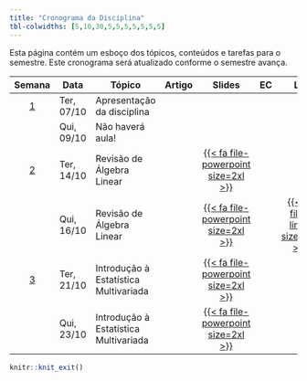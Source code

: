 ```yaml
---
title: "Cronograma da Disciplina"
tbl-colwidths: [5,10,30,5,5,5,5,5,5,5]
---
```


Esta página contém um esboço dos tópicos, conteúdos e tarefas para o semestre. Este cronograma será atualizado conforme o semestre avança.

<!-- https://fontawesome.com/search?o=r&m=free -->

<!-- https://jpswalsh.github.io/academicons/ -->

<!-- [{{< fa file-pdf size=2xl >}}](/weeks/week-1.html#prepare){aria-label="Week 1 summary"}  |  [️](/slides/lec-1.html "Lecture slides"){aria-label="Lecture 1 slides"}  |       [{{< fa laptop-file size=2xl >}}](/ae/ae-0-movies.html "Application exercise"){aria-label="Application Exercise 0 instructions"} -->

<!-- {{< fa brands r-project size=2xl >}}  -  scripts -->

<!-- {{< fa file-powerpoint size=2xl >}}   -  slides -->

<!-- {{< fa laptop-file size=2xl >}}  -  estudo de caso -->

<!-- {{< fa file-pdf size=2xl >}}  -  artigo -->

<!-- {{< fa table size=2xl >}}  -  tabelas estatisticas -->

<!-- {{< fa file-lines size=2xl >}}  -  exercicios -->

<!-- {{< fa folder size=2xl >}}  -  material complementar -->

<!-- {{< fa list-check size=2xl >}}  -  projeto -->

::: column-screen-inset-right
| Semana | Data | Tópico | Artigo | Slides | EC | LE | Script | MC | Projeto |
|:------:|--------|--------|:------:|:------:|:------:|:------:|:------:|:------:|:------:|
| [1](programacao/semana-1.html) | Ter, 07/10 | Apresentação da disciplina |  |  |  |  |  |  |  |
|  | Qui, 09/10 | Não haverá aula! |  |  |  |  |  |  |  |
| [2](programacao/semana-2.html) | Ter, 14/10 | Revisão de Álgebra Linear |  | [{{< fa file-powerpoint size=2xl >}}](/aulas/revisao_alg_linear/rev_alg_linear.html#/title-slide "Revisão de Álgebra Linear"){aria-label="Revisão de Álgebra Linear"} |  |  |  |  |  |
|  | Qui, 16/10 | Revisão de Álgebra Linear |  | [{{< fa file-powerpoint size=2xl >}}](/aulas/revisao_alg_linear/rev_alg_linear.html#/combinações-lineares-e-formas-quadráticas-2 "Revisão de Álgebra Linear"){aria-label="Revisão de Álgebra Linear"} |  | [{{< fa file-lines size=2xl >}}](/exercicios/lista01.html "Lista de Exercícios 01"){aria-label="Lista de Exercícios 01"} |  |  |  |
| [3](programacao/semana-3.html) | Ter, 21/10 | Introdução à Estatística Multivariada |  | [{{< fa file-powerpoint size=2xl >}}](/aulas/intro_est_multi/intro_est_multi.html#/title-slide "Introdução à Estatística Multivariada"){aria-label="Introdução à Estatística Multivariada"} |  |  |  |  |  |
|  | Qui, 23/10 | Introdução à Estatística Multivariada |  | [{{< fa file-powerpoint size=2xl >}}](/aulas/intro_est_multi/intro_est_multi.html#/descrição-de-dados-multivariados "Introdução à Estatística Multivariada"){aria-label="Introdução à Estatística Multivariada"} |  |  |  |  |  |
<!-- | [4](programacao/semana-4.html) | Ter, 27/05 | Pré-processamento de dados |  | [{{< fa file-powerpoint size=2xl >}}](/aulas/Pre_processamento/pre_processamento.html#/tratamento-de-valores-inconsistentes "Tratamento de valores inconsistentes"){aria-label="Tratamento de valores inconsistentes"} |  |  |  |  |  | -->
<!-- |  | Qui, 29/05 | Pré-processamento de dados |  | [{{< fa file-powerpoint size=2xl >}}](/aulas/Pre_processamento/pre_processamento.html#/transformação-de-dados "Transformação de dados"){aria-label="Transformação de dados"} |  |  |  |  |  | -->
<!-- | [5](programacao/semana-5.html) | Ter, 03/06 | Pré-processamento usando a base de dados Space Titanic |  |  |  |  | [{{< fa brands r-project size=2xl >}}](/analise_dados/space_titanic.html "Script análise de dados"){aria-label="Script análise de dados"} | [{{< fa folder size=2xl >}}](/material_complementar/tidymodels.html "Desvendando o pacote tidymodels"){aria-label="Desvendando o pacote tidymodels"} |  | -->
<!-- |  | Qui, 05/06 | Análise Preditiva |  | [{{< fa file-powerpoint size=2xl >}}](/aulas/Analise_preditiva/preditiva.html "Análise preditiva"){aria-label="Análise preditiva"} |  |  |  |  | [{{< fa list-check size=2xl >}}](/projeto/projeto_avaliativo.html "Projeto: fase 1 e fase 2"){aria-label="Projeto: fase 1 e fase 2"} | -->
<!-- | [6](programacao/semana-6.html) | Ter, 10/06 | Análise Preditiva |  | [{{< fa file-powerpoint size=2xl >}}](/aulas/Analise_preditiva/preditiva.html#/métricas-derivadas-da-matriz-de-confusão "Métricas de avaliação"){aria-label="Métricas de avaliação"} |  |  |  | [{{< fa folder size=2xl >}}](/material_complementar/desbalanceamento.html "Desbalanceamento de Classes"){aria-label="Desbalanceamento de Classes"} |  | -->
<!-- |  | Qui, 12/06 | Análise Preditiva |  | [{{< fa file-powerpoint size=2xl >}}](/aulas/Analise_preditiva/preditiva.html#/trade-off-bias-variância "Trade-off Bias-Variância"){aria-label="Trade-off Bias-Variância"} |  |  |  |  |  | -->
<!-- | [7](programacao/semana-7.html) | Ter, 17/06 | Análise Preditiva |  | [{{< fa file-powerpoint size=2xl >}}](/aulas/Analise_preditiva/preditiva.html#/algoritmo-naive-bayes "Algoritmo Naive Bayes"){aria-label="Algoritmo Naive Bayes"} |  |  |  | [{{< fa folder size=2xl >}}](/material_complementar/vazamento.html "Vazamento de dados"){aria-label="Vazamento de dados"} |  | -->
<!-- |  | Qui, 19/06 | Feriado: não haverá aula |  |  |  |  |  |  |  | -->
<!-- | [8](programacao/semana-8.html) | Ter, 24/06 | Análise Preditiva |  | [{{< fa file-powerpoint size=2xl >}}](/aulas/Analise_preditiva/preditiva.html#/random-forests "Algoritmo Random Forests"){aria-label="Algoritmo Random Forests"} |  |  |  |  |  | -->
<!-- |  | Qui, 26/06 | Análise Preditiva |  | [{{< fa file-powerpoint size=2xl >}}](/aulas/Analise_preditiva/preditiva.html#/redes-neurais-artificiais "Redes Neurais Artificiais"){aria-label="Redes Neurais Artificiais"} |  |  |  |  |  | -->
<!-- | [9](programacao/semana-9.html) | Ter, 01/07 | Construindo workflows preditivos usando a base de dados Space Titanic |  |  |  |  | [{{< fa brands r-project size=2xl >}}](/analise_dados/space_titanic_workflow.html "Script análise de dados"){aria-label="Script análise de dados"} |  | [{{< fa list-check size=2xl >}}](/projeto/projeto_avaliativo.html#fase-3-construção-e-avaliação-de-modelos-preditivos "Projeto: fase 3"){aria-label="Projeto: fase 3"} | -->
<!-- |  | Qui, 03/07 | Construindo workflows preditivos usando a base de dados Space Titanic |  |  |  |  | [{{< fa brands r-project size=2xl >}}](/analise_dados/space_titanic_workflow.html#visualizando-resultados "Script análise de dados"){aria-label="Script análise de dados"} |  |  | -->
<!-- | [10](programacao/semana-10.html) | Ter, 08/07 | Feriado: Não haverá aula |  |  |  |  |  |  |  | -->
<!-- |  | Qui, 10/07 | Reconhecimento de Padrões |  | [{{< fa file-powerpoint size=2xl >}}](/aulas/Reconhecimento_padroes/padroes.html "Reconhecimento de Padrões"){aria-label="Reconhecimento de Padrões"} |  |  |  |  |  | -->
<!-- | [11](programacao/semana-11.html) | Ter, 15/07 | Não haverá aula |  |  |  |  |  |  |  | -->
<!-- |  | Qui, 17/07 | Não haverá aula |  |  |  |  |  |  |  | -->
<!-- | [12](programacao/semana-12.html) | Ter, 22/07 | Recesso Acadêmico |  |  |  |  |  |  |  | -->
<!-- |  | Qui, 24/07 | Recesso Acadêmico |  |  |  |  |  |  |  | -->
<!-- | [13](programacao/semana-13.html) | Ter, 29/07 | Não haverá aula |  |  |  |  |  |  |  | -->
<!-- |  | Qui, 31/07 | Reconhecimento de Padrões |  | [{{< fa file-powerpoint size=2xl >}}](/aulas/Reconhecimento_padroes/padroes.html#/métodos-não-hierárquicos "Métodos não hierárquicos"){aria-label="Métodos não hierárquicos"} |  |  |  |  |  | -->
<!-- | [14](programacao/semana-14.html) | Ter, 05/08 | Reconhecimento de Padrões |  | [{{< fa file-powerpoint size=2xl >}}](/aulas/Reconhecimento_padroes/padroes.html#/método-mean-shift "Método Mean Shift"){aria-label="Método Mean Shift"} |  |  |  |  |  | -->
<!-- |  | Qui, 07/08 | Reconhecendo padrões usando a base de dados Space Titanic |  |  |  |  | [{{< fa brands r-project size=2xl >}}](analise_dados/space_titanic_cluster.html "Script análise de dados"){aria-label="Script análise de dados"} |  | [{{< fa list-check size=2xl >}}](/projeto/projeto_avaliativo.html#fase-4-reconhecimento-de-padrões-e-segmentação-de-clientes "Projeto: fase 4"){aria-label="Projeto: fase 4"} | -->
<!-- | [15](programacao/semana-15.html) | Ter, 12/08 | Regras de Associação |  | [{{< fa file-powerpoint size=2xl >}}](/aulas/Regras_associacao/associacao.html "Regras de associação"){aria-label="Regras de associação"} |  |  |  |  |  | -->
<!-- |  | Qui, 14/08 | Regras de Associação |  | [{{< fa file-powerpoint size=2xl >}}](/aulas/Regras_associacao/associacao.html#/algoritmo-apriori "Algoritmo Apriori"){aria-label="Algoritmo Apriori"} |  |  |  |  |  | -->
<!-- | [16](programacao/semana-16.html) | Ter, 19/08 | Regras de Associação |  | [{{< fa file-powerpoint size=2xl >}}](/aulas/Regras_associacao/associacao.html#/exemplo-de-regras-de-associação-com-a-base-de-dados-groceries "Exemplo Groceries"){aria-label="Exemplo Groceries"} |  |  | [{{< fa brands r-project size=2xl >}}](analise_dados/space_titanic_regras.html "Script análise de dados"){aria-label="Script análise de dados"} |  | [{{< fa list-check size=2xl >}}](/projeto/projeto_avaliativo.html#fase-5-construção-de-um-sistema-de-recomendação "Projeto: fase 5"){aria-label="Projeto: fase 5"} | -->

<!-- |                           | Qui, 14/08 | Regras de Associação | | [{{< fa file-powerpoint size=2xl >}}](/aulas/Regras_associacao/associacao.html#/algoritmo-apriori "Algoritmo Apriori"){aria-label="Algoritmo Apriori"} | | || | | -->
:::

```r
knitr::knit_exit()
```

